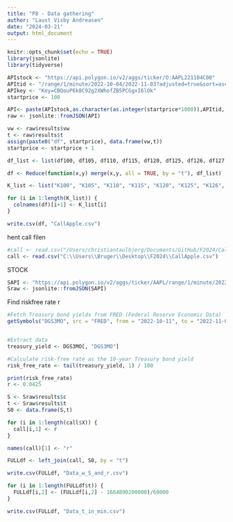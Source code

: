```yaml
---
title: "P8 - Data gathering"
author: "Laust Visby Andreasen"
date: "2024-03-21"
output: html_document
---
```


```r
knitr::opts_chunk$set(echo = TRUE)
library(jsonlite)
library(tidyverse)
```

```r
APIstock <- "https://api.polygon.io/v2/aggs/ticker/O:AAPL221104C00"
APItid <- "/range/1/minute/2022-10-04/2022-11-03?adjusted=true&sort=asc&limit=50000&api"
APIkey <- "Key=CBQouP6k8C92g2XWhofZB5PCGgxI6lOk"
startprice <- 100
```


```r
API<- paste(APIstock,as.character(as.integer(startprice*1000)),APItid, APIkey, sep = "")
raw <- jsonlite::fromJSON(API)

vw <- raw$results$vw
t <- raw$results$t
assign(paste0("df", startprice), data.frame(vw,t))
startprice <- startprice + 1
```

```r
df_list <- list(df100, df105, df110, df115, df120, df125, df126, df127, df128, df129, df130, df131, df132, df133, df134, df135, df136, df137, df138, df139, df140, df141, df142, df143, df144, df145, df146, df147, df148, df149, df150, df155, df160, df165, df170, df175, df180, df185, df190, df195, df200)
```

```r
df <- Reduce(function(x,y) merge(x,y, all = TRUE, by = "t"), df_list)
```

```r
K_list <- list("K100", "K105", "K110", "K115", "K120", "K125", "K126", "K127", "K128", "K129", "K130", "K131", "K132", "K133", "K134", "K135", "K136", "K137", "K138", "K139", "K140", "K141", "K142", "K143", "K144", "K145", "K146", "K147", "K148", "K149", "K150", "K155", "K160", "K165", "K170", "K175", "K180", "K185", "K190", "K195", "K200")
```


```r
for (i in 1:length(K_list)) {
  colnames(df)[i+1] <- K_list[i]
}
```


```r
write.csv(df, "CallApple.csv")
```

hent call filen
```r
#call <- read.csv("/Users/christiantaulbjerg/Documents/GitHub/F2024/CallApple.csv")
call <- read.csv("C:\\Users\\Bruger\\Desktop\\F2024\\CallApple.csv")
```


STOCK
```r
SAPI <- "https://api.polygon.io/v2/aggs/ticker/AAPL/range/1/minute/2022-10-04/2022-11-03?adjusted=true&sort=asc&limit=50000&apiKey=CBQouP6k8C92g2XWhofZB5PCGgxI6lOk"
Sraw <- jsonlite::fromJSON(SAPI)
```

Find riskfree rate r
```r
#Fetch Treasury bond yields from FRED (Federal Reserve Economic Data)
getSymbols("DGS3MO", src = "FRED", from = "2022-10-11", to = "2022-11-03")


#Extract data
treasury_yield <- DGS3MO[, "DGS3MO"]

#Calculate risk-free rate as the 10-year Treasury bond yield
risk_free_rate <- tail(treasury_yield, 1) / 100

print(risk_free_rate)
r <- 0.0425
```

```r
S <- Sraw$results$c
t <- Sraw$results$t
S0 <- data.frame(S,t)
```

```r
for (i in 1:length(call$X)) {
  call[i,1] <- r
}

names(call)[1] <- "r"
```

```r
FULLdf <- left_join(call, S0, by = "t")
```


```r
write.csv(FULLdf, "Data_w_S_and_r.csv")
```

```r
for (i in 1:length(FULLdf$t)) {
  FULLdf[i,2] <- (FULLdf[i,2] - 1664890200000)/60000
}
```

```r
write.csv(FULLdf, "Data_t_in_min.csv")
```


